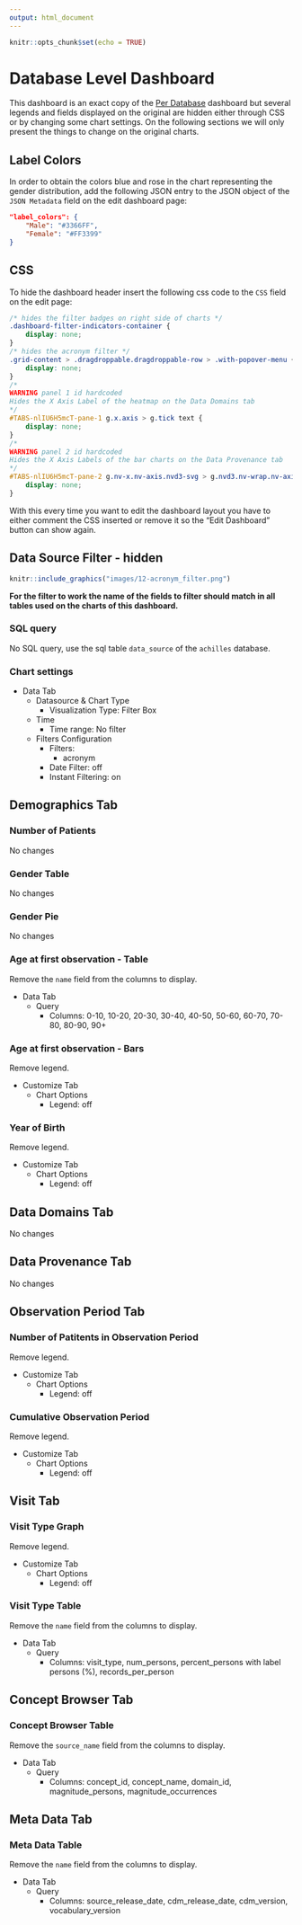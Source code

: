 ```yaml
---
output: html_document
---
```


```r
knitr::opts_chunk$set(echo = TRUE)
```

# Database Level Dashboard

<!-- Discuss the goal of this dashboard... TO DO -->

This dashboard is an exact copy of the [Per Database](#PerDatabaseDashboard) dashboard but several legends and fields
displayed on the original are hidden either through CSS or by changing some chart settings.
On the following sections we will only present the things to change on the original charts.

## Label Colors 

In order to obtain the colors blue and rose in the chart representing the gender distribution,
add the following JSON entry to the JSON object of the `JSON Metadata` field on the edit dashboard page:

```json
"label_colors": {
    "Male": "#3366FF",
    "Female": "#FF3399"
}
```

## CSS

To hide the dashboard header insert the following css code to the `CSS` field on the edit page:

```css
/* hides the filter badges on right side of charts */
.dashboard-filter-indicators-container {
    display: none;
}
/* hides the acronym filter */
.grid-content > .dragdroppable.dragdroppable-row > .with-popover-menu {
    display: none;
}
/*
WARNING panel 1 id hardcoded
Hides the X Axis Label of the heatmap on the Data Domains tab
*/
#TABS-nlIU6H5mcT-pane-1 g.x.axis > g.tick text {
    display: none;
}
/*
WARNING panel 2 id hardcoded
Hides the X Axis Labels of the bar charts on the Data Provenance tab
*/
#TABS-nlIU6H5mcT-pane-2 g.nv-x.nv-axis.nvd3-svg > g.nvd3.nv-wrap.nv-axis > g > g.tick.zero > text {
    display: none;
}
```

With this every time you want to edit the dashboard layout you have to either comment the CSS inserted
or remove it so the "Edit Dashboard" button can show again.

## Data Source Filter - hidden

```r
knitr::include_graphics("images/12-acronym_filter.png")
```

**For the filter to work the name of the fields to filter should match in all tables used on the charts of this dashboard.**

### SQL query

No SQL query, use the sql table `data_source` of the `achilles` database.

### Chart settings

- Data Tab
  - Datasource & Chart Type
    - Visualization Type: Filter Box
  - Time
    - Time range: No filter
  - Filters Configuration
    - Filters:
      - acronym
    - Date Filter: off
    - Instant Filtering: on

## Demographics Tab

### Number of Patients

No changes

### Gender Table

No changes

### Gender Pie

No changes

### Age at first observation - Table

Remove the `name` field from the columns to display.
  
- Data Tab
  - Query
    - Columns: 0-10, 10-20, 20-30, 30-40, 40-50, 50-60, 60-70, 70-80, 80-90, 90+

### Age at first observation - Bars

Remove legend.

- Customize Tab
  - Chart Options
    - Legend: off

### Year of Birth

Remove legend.

- Customize Tab
  - Chart Options
    - Legend: off

## Data Domains Tab

No changes

## Data Provenance Tab

No changes

## Observation Period Tab

### Number of Patitents in Observation Period

Remove legend.

- Customize Tab
  - Chart Options
    - Legend: off

### Cumulative Observation Period

Remove legend.

- Customize Tab
  - Chart Options
    - Legend: off

## Visit Tab

### Visit Type Graph

Remove legend.

- Customize Tab
  - Chart Options
    - Legend: off

### Visit Type Table

Remove the `name` field from the columns to display.

- Data Tab
  - Query
    - Columns: visit_type, num_persons, percent_persons with label persons (%), records_per_person

## Concept Browser Tab

### Concept Browser Table

Remove the `source_name` field from the columns to display.

- Data Tab
  - Query
    - Columns: concept_id, concept_name, domain_id, magnitude_persons, magnitude_occurrences

## Meta Data Tab

### Meta Data Table

Remove the `name` field from the columns to display.

- Data Tab
  - Query
    - Columns: source_release_date, cdm_release_date, cdm_version, vocabulary_version